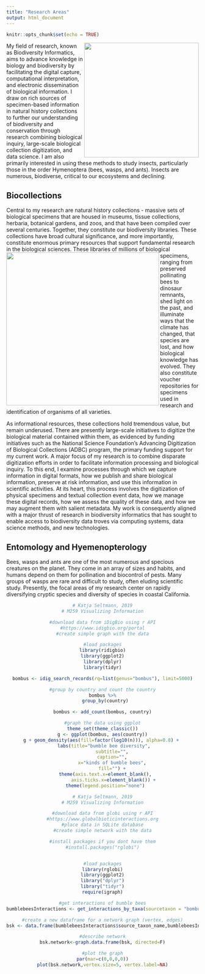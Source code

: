 ```yaml
---
title: "Research Areas"
output: html_document
---
```


```r
knitr::opts_chunk$set(echo = TRUE)
```

<img align="right" src="https://seltmann.github.io/begoniasociety/images/Rplot01.png" width="300">
My field of research, known as Biodiversity Informatics, aims to advance knowledge in biology and biodiversity by facilitating the digital capture, computational interpretation, and electronic dissemination of biological information. I draw on rich sources of specimen-based information in natural history collections to further our understanding of biodiversity and conservation through research combining biological inquiry, large-scale biological collection digitization, and data science. I am also primarily interested in using these methods to study insects, particularly those in the order Hymenoptera (bees, wasps, and ants). Insects are numerous, biodiverse, critical to our ecosystems and declining.
 
## Biocollections

Central to my research are natural history collections - massive sets of biological specimens that are housed in museums, tissue collections, herbaria, botanical gardens, and zoos, and that have been compiled over several centuries. Together, they constitute our biodiversity libraries. These collections have broad cultural significance, and more importantly, constitute enormous primary resources that support fundamental research in the biological sciences. <img align="left" src="https://seltmann.github.io/begoniasociety/research_files/figure-html/globi-1.png" width="400">These libraries of millions of biological specimens, ranging from preserved pollinating bees to dinosaur remnants, shed light on the past, and illuminate ways that the climate has changed, that species are lost, and how biological knowledge has evolved. They also constitute voucher repositories for specimens used in research and identification of organisms of all varieties.

As informational resources, these collections hold tremendous value, but remain underused. There are presently large-scale initiatives to digitize the biological material contained within them, as evidenced by funding initiatives such as the National Science Foundation’s Advancing Digitization of Biological Collections (ADBC) program, the primary funding support for my current work. A major focus of my research is to combine disparate digitization efforts in order to facilitate information processing and biological inquiry. To this end, I examine processes through which we capture information in digital formats, how we publish and share biological information, preserve at risk information, and use this information in scientific activities. At its heart, this process involves the digitization of physical specimens and textual collection event data, how we manage these digital records, how we assess the quality of these data, and how we may augment them with salient metadata. My work is consequently aligned with a major thrust of research in biodiversity informatics that has sought to enable access to biodiversity data troves via computing systems, data science methods, and new technologies.
 
## Entomology and Hyemenopterology
Bees, wasps and ants are one of the most numerous and specious creatures on the planet. They come in an array of sizes and habits, and humans depend on them for pollination and biocontrol of pests. Many groups of wasps are rare and difficult to study, often eluding scientific study. Presently, the focal areas of my research center on rapidly diversifying cryptic species and diversity of species in coastal California.

<center>

```r

# Katja Seltmann, 2019
# M259 Visualizing Information

#download data from iDigBio using r API
#https://www.idigbio.org/portal
#create simple graph with the data

#load packages
library(ridigbio)
library(ggplot2)
library(dplyr)
library(tidyr)

bombus <- idig_search_records(rq=list(genus="bombus"), limit=5000)

#group by country and count the country
bombus %>%
  group_by(country)

bombus <- add_count(bombus, country)
```

```r
#graph the data using ggplot
theme_set(theme_classic())
g <- ggplot(bombus, aes(country))
g + geom_density(aes(fill=factor(log10(n))), alpha=0.8) + 
  labs(title="bumble bee diversity", 
       subtitle="",
       caption="",
       x="kinds of bumble bees",
       fill="") +
  theme(axis.text.x=element_blank(),
        axis.ticks.x=element_blank()) +
  theme(legend.position="none")
```

```r

# Katja Seltmann, 2019
# M259 Visualizing Information

#download data from globi using r API
#https://www.globalbioticinteractions.org
#place data in SQLite database
#create simple network with the data

#install packages if you dont have them
#install.packages("rglobi")


#load packages
library(rglobi)
library(ggplot2)
library("dplyr")
library("tidyr")
require(igraph)

#get interactions of bumble bees
bumblebeesInteractions <- get_interactions_by_taxa(sourcetaxon = "bombus")

#create a new dataframe for a network graph (vertex, edges)
bsk <- data.frame(bumblebeesInteractions$source_taxon_name,bumblebeesInteractions$target_taxon_name)

#describe network
bsk.network<-graph.data.frame(bsk, directed=F)

#plot the graph
par(mar=c(0,0,0,0))
plot(bsk.network,vertex.size=5, vertex.label=NA)
```


</center>
